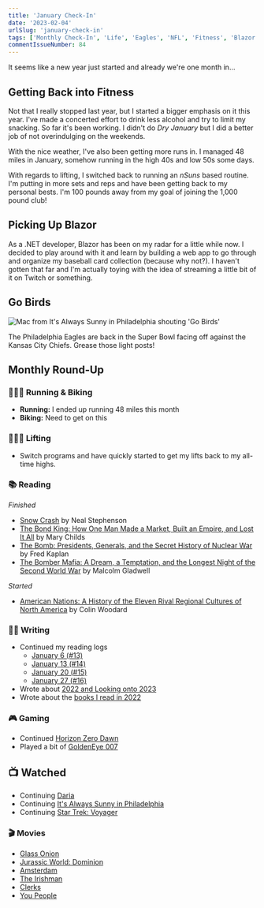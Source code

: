 ```yaml
---
title: 'January Check-In'
date: '2023-02-04'
urlSlug: 'january-check-in'
tags: ['Monthly Check-In', 'Life', 'Eagles', 'NFL', 'Fitness', 'Blazor', '.NET']
commentIssueNumber: 84
---
```


It seems like a new year just started and already we're one month in...

## Getting Back into Fitness
Not that I really stopped last year, but I started a bigger emphasis on it this year. I've made a concerted effort to drink less alcohol and try to limit my snacking. So far it's been working. I didn't do *Dry January* but I did a better job of not overindulging on the weekends.

With the nice weather, I've also been getting more runs in. I managed 48 miles in January, somehow running in the high 40s and low 50s some days.

With regards to lifting, I switched back to running an *nSuns* based routine. I'm putting in more sets and reps and have been getting back to my personal bests. I'm 100 pounds away from my goal of joining the 1,000 pound club!

## Picking Up Blazor
As a .NET developer, Blazor has been on my radar for a little while now. I decided to play around with it and learn by building a web app to go through and organize my baseball card collection (because why not?). I haven't gotten that far and I'm actually toying with the idea of streaming a little bit of it on Twitch or something.

## Go Birds

![Mac from It's Always Sunny in Philadelphia shouting 'Go Birds'](../../assets/images/posts/2023-02-04-january-check-in/gobirds.gif)

The Philadelphia Eagles are back in the Super Bowl facing off against the Kansas City Chiefs. Grease those light posts!

## Monthly Round-Up

### 🏃🏼‍♂️ Running & Biking

- **Running:** I ended up running 48 miles this month
- **Biking:** Need to get on this

### 🏋🏼‍♂️ Lifting

- Switch programs and have quickly started to get my lifts back to my all-time highs.

### 📚 Reading

*Finished*
- [Snow Crash](https://bookshop.org/p/books/snow-crash-neal-stephenson/7327954?ean=9780553380958) by Neal Stephenson
- [The Bond King: How One Man Made a Market, Built an Empire, and Lost It All](https://bookshop.org/p/books/the-bond-king-how-one-man-made-a-market-built-an-empire-and-lost-it-all-mary-childs/15873505?ean=9781250120847) by Mary Childs
- [The Bomb: Presidents, Generals, and the Secret History of Nuclear War](https://bookshop.org/p/books/the-bomb-presidents-generals-and-the-secret-history-of-nuclear-war-fred-kaplan/7774644?ean=9781982107307) by Fred Kaplan
- [The Bomber Mafia: A Dream, a Temptation, and the Longest Night of the Second World War](https://bookshop.org/p/books/the-bomber-mafia-a-dream-a-temptation-and-the-longest-night-of-the-second-world-war-malcolm-gladwell/17377135?ean=9780316296816) by Malcolm Gladwell

*Started*
- [American Nations: A History of the Eleven Rival Regional Cultures of North America](https://bookshop.org/p/books/american-nations-a-history-of-the-eleven-rival-regional-cultures-of-north-america-colin-woodard/16638225?ean=9780143122029) by Colin Woodard

### ✍🏻 Writing

- Continued my reading logs
	- [January 6 (#13)](https://kpwags.com/posts/2023/01/06/reading-log-january-6-13)
	- [January 13 (#14)](https://kpwags.com/posts/2023/01/13/reading-log-january-13-14)
	- [January 20 (#15)](https://kpwags.com/posts/2023/01/20/reading-log-january-20-15)
	- [January 27 (#16)](https://kpwags.com/posts/2023/01/27/reading-log-january-27-16)
- Wrote about [2022 and Looking onto 2023](https://kpwags.com/posts/2023/01/02/2022-retrospective)
- Wrote about the [books I read in 2022](https://kpwags.com/posts/2023/01/07/books-i-read-in-2022)

### 🎮 Gaming

- Continued [Horizon Zero Dawn](https://www.playstation.com/en-us/games/horizon-zero-dawn/)
- Played a bit of [GoldenEye 007](https://www.xbox.com/en-us/games/store/goldeneye-007/9n6639h7vgh4)

## 📺 Watched

- Continuing [Daria](https://www.imdb.com/title/tt0118298/)
- Continuing [It's Always Sunny in Philadelphia](https://www.imdb.com/title/tt0472954/)
- Continuing [Star Trek: Voyager](https://www.imdb.com/title/tt0112178/)

### 🎬 Movies

- [Glass Onion](https://www.imdb.com/title/tt11564570/)
- [Jurassic World: Dominion](https://www.imdb.com/title/tt8041270/)
- [Amsterdam](https://www.imdb.com/title/tt10304142/)
- [The Irishman](https://www.imdb.com/title/tt1302006/)
- [Clerks](https://www.imdb.com/title/tt0109445/)
- [You People](https://www.imdb.com/title/tt14826022/)
